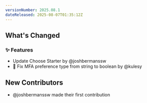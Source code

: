 ```yaml
---
versionNumber: 2025.08.1
dateReleased: 2025-08-07T01:35:12Z
---
```




## What's Changed
### ✨ Features
* Update Choose Starter by @joshbermanssw
* 🐛 Fix MFA preference type from string to boolean by @kulesy

## New Contributors
* @joshbermanssw made their first contribution


